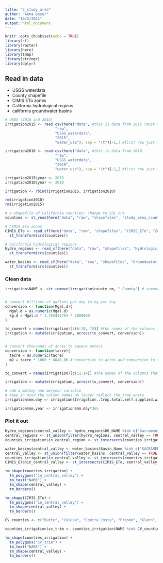 ```yaml
---
title: "3_study_area"
author: "Anna Boser"
date: "10/3/2021"
output: html_document
---
```


```r
knitr::opts_chunk$set(echo = TRUE)
library(sf)
library(raster)
library(here)
library(tmap)
library(stringr)
library(dplyr)
```

## Read in data
- USGS waterdata
- County shapefile
- CIMIS ETo zones
- California hydrological regions
- california groundwater basins
```r
# USGS (2010 and 2015)
irrigation2015 <- read.csv(here("data", #this is data from 2015 (most recent)
                       "raw", 
                       "USGS_waterdata",
                       "2015",
                       "water_use"), sep = "\t")[-1,] #first row just tells you the size of the entries; remove

irrigation2010 <- read.csv(here("data", #this is data from 2010
                       "raw", 
                       "USGS_waterdata",
                       "2010",
                       "water_use"), sep = "\t")[-1,] #first row just tells you the size of the entries; remove

irrigation2015$year <- 2015
irrigation2010$year <- 2010

irrigation <- rbind(irrigation2015, irrigation2010)

rm(irrigation2010)
rm(irrigation2015)

# a shapefile of California counties; change to CDL crs
counties <- st_read(here("data", "raw", "shapefiles", "study_area_counties", "study_area_counties.shp"))

# CIMIS ETo zones
CIMIS_ETo <- read_sf(here("data", "raw", "shapefiles", "CIMIS_ETo", "Zones_eto_utm10_nad27.shp")) %>% 
  st_transform(crs(counties))

# California hydrological regions
hydro_regions <- read_sf(here("data", "raw", "shapefiles", "Hydrologic_Regions", "Hydrologic_Regions.shp")) %>% 
  st_transform(crs(counties))

water_basins <- read_sf(here("data", "raw", "shapefiles", "Groundwater_Basins", "CA_Bulletin_118_Groundwater_Basins.shp")) %>% 
  st_transform(crs(counties))
```

### Clean data
```r
irrigation$NAME <- str_remove(irrigation$county_nm, " County") # remove the "County" suffix to each county name in order to match to county shapefile names


# convert billions of gallons per day to kg per day
conversion <- function(Mgal.d){
  Mgal.d = as.numeric(Mgal.d)
  kg.d = Mgal.d * 3.785411784 * 1000000
}

to_convert = names(irrigation)[c(6:10, 15)] #the names of the columns that are in Mgal/d and need to be converted
irrigation <- mutate(irrigation, across(to_convert, conversion))


# convert thousands of acres to square meters
conversion <- function(tacre){
  tacre = as.numeric(tacre)
  m2 = tacre * 1000 * 4046.86 # conversion to acres and conversion to square meters
}

to_convert = names(irrigation)[c(11:14)] #the names of the columns that are in thousand of acres and need to be converted

irrigation <- mutate(irrigation, across(to_convert, conversion))

# add a mm/day and mm/year variable
# keep in mind the column names no longer reflect the true units
irrigation$mm.day <- irrigation$Irrigation..Crop.total.self.supplied.withdrawals.for.crops..fresh..in.Mgal.d/irrigation$Irrigation..Crop.total.irrigation.for.crops..in.thousand.acres

irrigation$mm.year <- irrigation$mm.day*365
```

### Plot it out
```r
hydro_regions$central_valley <- hydro_regions$HR_NAME %in% c("Sacramento River", "San Joaquin River", "Tulare Lake")
central_regions <- st_union(filter(hydro_regions, central_valley == TRUE))
counties_irrigation$in_central_region <- st_intersects(counties_irrigation, central_valley, sparse = FALSE)

water_basins$central_valley <- water_basins$Basin_Name %in% c("SACRAMENTO VALLEY", "SAN JOAQUIN VALLEY", "REDDING AREA")
central_valley <- st_union(filter(water_basins, central_valley == TRUE))
counties_irrigation$in_central_valley <- st_intersects(counties_irrigation, central_valley, sparse = FALSE)
CIMIS_ETo$in_central_valley <- st_intersects(CIMIS_ETo, central_valley, sparse = FALSE)

tm_shape(counties_irrigation) + 
  tm_polygons("in_central_valley") + 
  tm_text("NAME") + 
  tm_shape(central_valley) + 
  tm_borders()

tm_shape(CIMIS_ETo) + 
  tm_polygons("in_central_valley") + 
  tm_shape(central_valley) + 
  tm_borders()
```

```r
CV_counties <- c("Butte", "Colusa", "Contra Costa", "Fresno", "Glenn", "Kern", "Kings", "Madera", "Merced", "Placer", "Sacramento", "San Joaquin", "Shasta", "Solano", "Stanislaus", "Sutter", "Tehama", "Tulare", "Yolo", "Yuba")

counties_irrigation$cv_trim <- counties_irrigation$NAME %in% CV_counties

tm_shape(counties_irrigation) + 
  tm_polygons("cv_trim") + 
  tm_text("NAME") + 
  tm_shape(central_valley) + 
  tm_borders()
```


